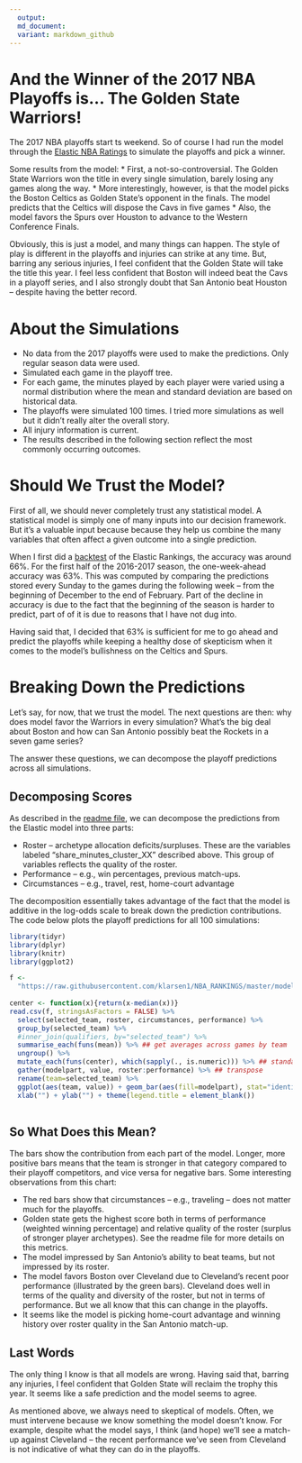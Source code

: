 ```yaml
---
  output:
  md_document:
  variant: markdown_github
---
```

  
# And the Winner of the 2017 NBA Playoffs is... The Golden State Warriors!
  
The 2017 NBA playoffs start ts weekend. So of course I had run the model through the [Elastic NBA Ratings](https://github.com/klarsen1/NBA_RANKINGS) to simulate the playoffs and pick a winner.

Some results from the model:
* First, a not-so-controversial. The Golden State Warriors won the title in every single simulation, barely losing any games along the way. 
* More interestingly, however, is that the model picks the Boston Celtics as Golden State's opponent in the finals. The model predicts that the Celtics will dispose the Cavs in five games
* Also, the model favors the Spurs over Houston to advance to the Western Conference Finals.

Obviously, this is just a model, and many things can happen. The style of play is different in the playoffs and injuries can strike at any time. But, barring any serious injuries, I feel confident that the Golden State will take the title this year. I feel less confident that Boston will indeed beat the Cavs in a playoff series, and I also strongly doubt that San Antonio beat Houston -- despite having the better record. 

# About the Simulations

* No data from the 2017 playoffs were used to make the predictions. Only regular season data were used.
* Simulated each game in the playoff tree.
* For each game, the minutes played by each player were varied using a normal distribution where the mean and standard deviation are based on historical data.
* The playoffs were simulated 100 times. I tried more simulations as well but it didn't really alter the overall story.
* All injury information is current.
* The results described in the following section reflect the most commonly occurring outcomes.

# Should We Trust the Model?

First of all, we should never completely trust any statistical model. A statistical model is simply one of many inputs into our decision framework. But it's a valuable input because because they help us combine the many variables that often affect a given outcome into a single prediction. 

When I first did a [backtest](https://github.com/klarsen1/NBA_RANKINGS) of the Elastic Rankings, the accuracy was around 66%. For the first half of the 2016-2017 season, the one-week-ahead accuracy was 63%. This was computed by comparing the predictions stored every Sunday to the games during the following week -- from the beginning of December to the end of February. Part of the decline in accuracy is due to the fact that the beginning of the season is harder to predict, part of of it is due to reasons that I have not dug into. 

Having said that, I decided that 63% is sufficient for me to go ahead and predict the playoffs while keeping a healthy dose of skepticism when it comes to the model's bullishness on the Celtics and Spurs.

# Breaking Down the Predictions

Let's say, for now, that we trust the model. The next questions are then: why does model favor the Warriors in every simulation? What's the big deal about Boston and how can San Antonio possibly beat the Rockets in a seven game series?

The answer these questions, we can decompose the playoff predictions across all simulations. 

## Decomposing Scores
As described in the [readme file](https://github.com/klarsen1/NBA_RANKINGS), we can decompose the predictions from the Elastic model into three parts:
 
* Roster -- archetype allocation deficits/surpluses. These are the variables labeled "share_minutes_cluster_XX" described above. This group of variables reflects the quality of the roster.
* Performance -- e.g., win percentages, previous match-ups.
* Circumstances -- e.g., travel, rest, home-court advantage
 
The decomposition essentially takes advantage of the fact that the model is additive in the log-odds scale to break down the prediction contributions. The code below plots the playoff predictions for all 100 simulations:
 
```r
library(tidyr)
library(dplyr)
library(knitr)
library(ggplot2)

f <-
  "https://raw.githubusercontent.com/klarsen1/NBA_RANKINGS/master/modeldetails/2017_playoff_decomp.CSV"
 
center <- function(x){return(x-median(x))}
read.csv(f, stringsAsFactors = FALSE) %>%
  select(selected_team, roster, circumstances, performance) %>%
  group_by(selected_team) %>%
  #inner_join(qualifiers, by="selected_team") %>%
  summarise_each(funs(mean)) %>% ## get averages across games by team
  ungroup() %>%
  mutate_each(funs(center), which(sapply(., is.numeric))) %>% ## standardize across teams
  gather(modelpart, value, roster:performance) %>% ## transpose
  rename(team=selected_team) %>%
  ggplot(aes(team, value)) + geom_bar(aes(fill=modelpart), stat="identity") + coord_flip() +
  xlab("") + ylab("") + theme(legend.title = element_blank())
 
```

## So What Does this Mean?

The bars show the contribution from each part of the model. Longer, more positive bars means that the team is stronger in that category compared to their playoff competitors, and vice versa for negative bars. Some interesting observations from this chart:

* The red bars show that circumstances -- e.g., traveling -- does not matter much for the playoffs.
* Golden state gets the highest score both in terms of performance (weighted winning percentage) and relative quality of the roster (surplus of stronger player archetypes). See the readme file for more details on this metrics. 
* The model impressed by San Antonio's ability to beat teams, but not impressed by its roster.
* The model favors Boston over Cleveland due to Cleveland's recent poor performance (illustrated by the green bars). Cleveland does well in terms of the quality and diversity of the roster, but not in terms of performance. But we all know that this can change in the playoffs.
* It seems like the model is picking home-court advantage and winning history over roster quality in the San Antonio match-up.

## Last Words

The only thing I know is that all models are wrong. Having said that, barring any injuries, I feel confident that Golden State will reclaim the trophy this year. It seems like a safe prediction and the model seems to agree. 

As mentioned above, we always need to skeptical of models. Often, we must intervene because we know something the model doesn't know. For example, despite what the model says, I think (and hope) we'll see a match-up against Cleveland -- the recent performance we've seen from Cleveland is not indicative of what they can do in the playoffs. 




  